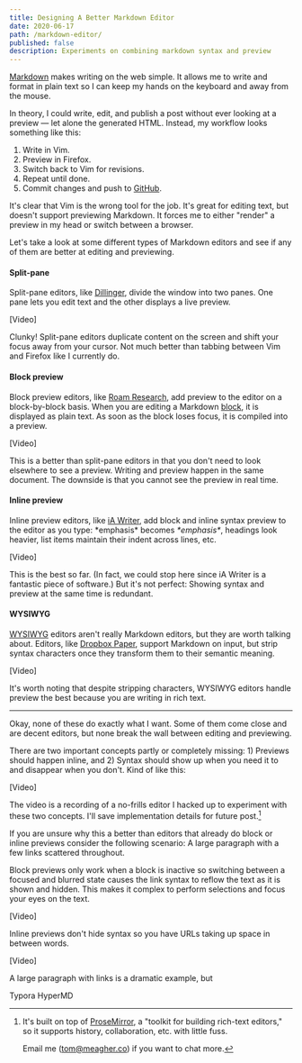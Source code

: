 ```yaml
---
title: Designing A Better Markdown Editor
date: 2020-06-17
path: /markdown-editor/
published: false
description: Experiments on combining markdown syntax and preview
---
```


[Markdown](https://en.wikipedia.org/wiki/Markdown) makes writing on the web simple. It allows me to write and format in plain text so I can keep my hands on the keyboard and away from the mouse.

In theory, I could write, edit, and publish a post without ever looking at a preview — let alone the generated HTML. Instead, my workflow looks something like this:

1. Write in Vim.
2. Preview in Firefox.
3. Switch back to Vim for revisions.
4. Repeat until done.
5. Commit changes and push to [GitHub](https://github.com/tmm/www).

It's clear that Vim is the wrong tool for the job. It's great for editing text, but doesn't support previewing Markdown. It forces me to either "render" a preview in my head or switch between a browser.

Let's take a look at some different types of Markdown editors and see if any of them are better at editing and previewing.

#### Split-pane

Split-pane editors, like [Dillinger](https://dillinger.io), divide the window into two panes. One pane lets you edit text and the other displays a live preview.

[Video]

Clunky! Split-pane editors duplicate content on the screen and shift your focus away from your cursor. Not much better than tabbing between Vim and Firefox like I currently do.

#### Block preview

Block preview editors, like [Roam Research](https://roamresearch.com/), add preview to the editor on a block-by-block basis. When you are editing a Markdown [block](https://daringfireball.net/projects/markdown/syntax#block), it is displayed as plain text. As soon as the block loses focus, it is compiled into a preview.

[Video]

This is a better than split-pane editors in that you don't need to look elsewhere to see a preview. Writing and preview happen in the same document. The downside is that you cannot see the preview in real time.

#### Inline preview

Inline preview editors, like [iA Writer](https://ia.net/writer), add block and inline syntax preview to the editor as you type: \*emphasis\* becomes _\*emphasis\*_, headings look heavier, list items maintain their indent across lines, etc.

[Video]

This is the best so far. (In fact, we could stop here since iA Writer is a fantastic piece of software.) But it's not perfect: Showing syntax and preview at the same time is redundant.

#### WYSIWYG

[WYSIWYG](https://en.wikipedia.org/wiki/WYSIWYG) editors aren't really Markdown editors, but they are worth talking about. Editors, like [Dropbox Paper](https://www.dropbox.com/paper), support Markdown on input, but strip syntax characters once they transform them to their semantic meaning.

[Video]

It's worth noting that despite stripping characters, WYSIWYG editors handle preview the best because you are writing in rich text.

***

Okay, none of these do exactly what I want. Some of them come close and are decent editors, but none break the wall between editing and previewing.

There are two important concepts partly or completely missing: 1) Previews should happen inline, and 2) Syntax should show up when you need it to and disappear when you don't. Kind of like this:

[Video]

The video is a recording of a no-frills editor I hacked up to experiment with these two concepts. I'll save implementation details for future post.[^1]

If you are unsure why this a better than editors that already do block or inline previews
consider the following scenario: A large paragraph with a few links scattered
throughout.

Block previews only work when a block is inactive so switching between a focused and blurred state causes the link syntax to reflow the text as it is shown and hidden. This makes it complex to perform selections and focus your eyes on the text.

[Video]

Inline previews don't hide syntax so you have URLs taking up space in between words.

[Video]

A large paragraph with links is a dramatic example, but 

[^1]:
    It's built on top of [ProseMirror](https://prosemirror.net), a "toolkit for building rich-text editors," so it supports history, collaboration, etc. with little fuss.

    Email me (tom@meagher.co) if you want to chat more.



Typora
HyperMD
